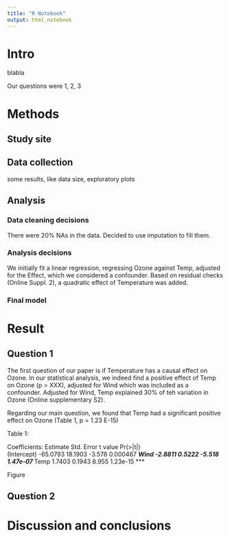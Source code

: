 ```yaml
---
title: "R Notebook"
output: html_notebook
---
```


# Intro

blabla 

Our questions were 1, 2, 3

# Methods

## Study site

## Data collection

some results, like data size, exploratory plots

## Analysis 

### Data cleaning decisions 

There were 20% NAs in the data. Decided to use imputation to fill them. 

### Analysis decisions 

We initially fit a linear regression, regressing Ozone against Temp, adjusted for the Effect, which we considered a confounder. Based on residual checks (Online Suppl. 2), a quadratic effect of Temperature was added.   

### Final model



# Result

## Question 1

The first question of our paper is if Temperature has a causal effect on Ozone. In our statistical analysis, we indeed find a positive effect of Temp on Ozone (p = XXX), adjusted for Wind which was included as a confounder. Adjusted for Wind, Temp explained 30% of teh variation in Ozone (Online supplementary S2).










Regarding our main question, we found that Temp had a significant positive effect on Ozone (Table 1, p = 1.23 E-15)

Table 1: 

Coefficients:
            Estimate Std. Error t value Pr(>|t|)    
(Intercept) -65.0793    18.1903  -3.578 0.000467 ***
Wind         -2.8811     0.5222  -5.518 1.47e-07 ***
Temp          1.7403     0.1943   8.955 1.23e-15 ***



Figure 


## Question 2


# Discussion and conclusions
